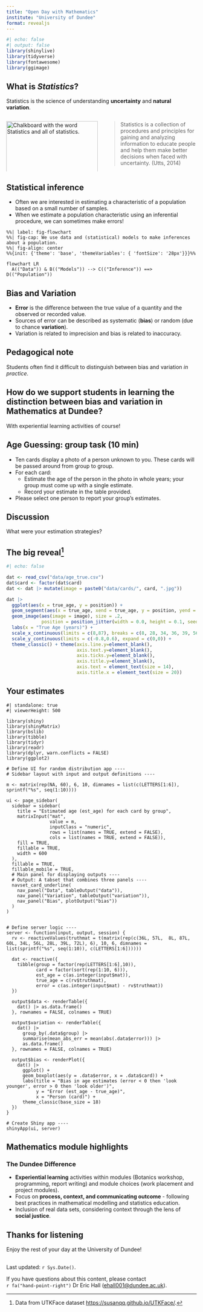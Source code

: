 ```yaml
---
title: "Open Day with Mathematics"
institute: "University of Dundee"
format: revealjs
---
```


```r
#| echo: false
#| output: false
library(shinylive)
library(tidyverse)
library(fontawesome)
library(ggimage)
```

## What is _Statistics_? {.mySegue .center}

Statistics is the science of understanding **uncertainty** and **natural variation**.

::: columns
::: {.column width="50%"}
![](images/statistics-review.jpg){width="100%" alt="Chalkboard with the word Statistics and all of statistics."}
:::

::: {.column width="50%"}
> Statistics is a collection of procedures and principles for gaining and analyzing information to educate people and help them make better decisions when faced with uncertainty. (Utts, 2014)
:::
:::

## Statistical inference

- Often we are interested in estimating a characteristic of a population based on a small number of samples. 
- When we estimate a population characteristic using an inferential procedure, we can sometimes make errors!

::: {layout="[[100]]"}
```mermaid
%%| label: fig-flowchart
%%| fig-cap: We use data and (statistical) models to make inferences about a population. 
%%| fig-align: center
%%{init: {'theme': 'base', 'themeVariables': { 'fontSize': '28px'}}}%%

flowchart LR
  A(("Data")) & B(("Models")) --> C(("Inference")) ==> D(("Population"))
```
:::

## Bias and Variation

- **Error** is the difference between the true value of a quantity and the observed or recorded value.
- Sources of error can be described as systematic (**bias**) or random (due to chance **variation**).
- Variation is related to imprecision and bias is related to inaccuracy.

:::{.callout-caution}
## Pedagogical note

Students often find it difficult to distinguish between bias and variation *in practice*. 
:::

## How do we support students in learning the distinction between bias and variation in Mathematics at Dundee? {.center}

With experiential learning activities of course!

## Age Guessing: group task (10 min)

-   Ten cards display a photo of a person unknown to you. These cards will be passed around from group to group.
-   For each card:
    -   Estimate the age of the person in the photo in whole years; your group must come up with a single estimate.
    -   Record your estimate in the table provided.
-   Please select one person to report your group’s estimates.

##  Discussion {.center}
What were your estimation strategies?

## The big reveal[^*]

```r
#| echo: false

dat <- read_csv("data/age_true.csv")
dat$card <- factor(dat$card)
dat <- dat |> mutate(image = paste0("data/cards/", card, ".jpg"))

dat |> 
  ggplot(aes(x = true_age, y = position)) + 
  geom_segment(aes(x = true_age, xend = true_age, y = position, yend = rep(-0.8, 10))) +
  geom_image(aes(image = image), size = .2, 
             position = position_jitter(width = 0.0, height = 0.1, seed = 1)) + 
  labs(x = "True Age (years)") +
  scale_x_continuous(limits = c(8,87), breaks = c(8, 28, 34, 36, 39, 56, 60, 72, 87)) +
  scale_y_continuous(limits = c(-0.8,0.6), expand = c(0,0)) +
  theme_classic() + theme(axis.line.y=element_blank(),
                          axis.text.y=element_blank(),
                          axis.ticks.y=element_blank(),
                          axis.title.y=element_blank(),
                          axis.text = element_text(size = 14),
                          axis.title.x = element_text(size = 20))
```

[^*]: Data from UTKFace dataset <https://susanqq.github.io/UTKFace/>.

## Your estimates

```shinylive-r
#| standalone: true
#| viewerHeight: 500

library(shiny)
library(shinyMatrix)
library(bslib)
library(tibble)
library(tidyr)
library(readr)
library(dplyr, warn.conflicts = FALSE)
library(ggplot2)

# Define UI for random distribution app ----
# Sidebar layout with input and output definitions ----

m <- matrix(rep(NA, 60), 6, 10, dimnames = list(c(LETTERS[1:6]), sprintf("%s", seq(1:10))))

ui <- page_sidebar(
  sidebar = sidebar(
    title = "Estimated age (est_age) for each card by group",
    matrixInput("mat",
                value = m,
                inputClass = "numeric",
                rows = list(names = TRUE, extend = FALSE), 
                cols = list(names = TRUE, extend = FALSE)),
    fill = TRUE,
    fillable = TRUE,
    width = 600
  ),
  fillable = TRUE,
  fillable_mobile = TRUE,
  # Main panel for displaying outputs ----
  # Output: A tabset that combines three panels ----
  navset_card_underline(
    nav_panel("Data", tableOutput("data")),
    nav_panel("Variation", tableOutput("variation")),
    nav_panel("Bias", plotOutput("bias"))
  )
)


# Define server logic ----
server <- function(input, output, session) {
  rv <- reactiveValues(truthmat = t(matrix(rep(c(36L, 57L,  8L, 87L, 60L, 34L, 56L, 28L, 39L, 72L), 6), 10, 6, dimnames = list(sprintf("%s", seq(1:10)), c(LETTERS[1:6])))))
  
  dat <- reactive({
    tibble(group = factor(rep(LETTERS[1:6],10)), 
           card = factor(sort(rep(1:10, 6))),
           est_age = c(as.integer(input$mat)),
           true_age = c(rv$truthmat),
           error = c(as.integer(input$mat) - rv$truthmat))
  })
  
  output$data <- renderTable({
    dat() |> as.data.frame()
  }, rownames = FALSE, colnames = TRUE)
  
  output$variation <- renderTable({
    dat() |> 
      group_by(.data$group) |>
      summarise(mean_abs_err = mean(abs(.data$error))) |>
      as.data.frame()
  }, rownames = FALSE, colnames = TRUE)
  
  output$bias <- renderPlot({
    dat() |>
      ggplot() + 
      geom_boxplot(aes(y = .data$error, x = .data$card)) + 
      labs(title = "Bias in age estimates (error < 0 then 'look younger', error > 0 then 'look older')",
           y = "Error (est_age - true_age)",
           x = "Person (card)") +
      theme_classic(base_size = 18)
  })
}

# Create Shiny app ----
shinyApp(ui, server)
```

## Mathematics module highlights
### The Dundee Difference 

-  **Experiential learning** activities within modules (Botanics workshop, programming, report writing) and module choices (work placement and project modules).
- Focus on **process, context, and communicating outcome** - following best practices in mathematical modelling and statistics education.
- Inclusion of real data sets, considering context through the lens of **social justice**. 

## Thanks for listening {.mySegue .center}

Enjoy the rest of your day at the University of Dundee!

## {.center}
::: aside 
Last updated: `r Sys.Date()`.

If you have questions about this content, please contact </br> `r fa("hand-point-right")` Dr Eric Hall (<ehall001@dundee.ac.uk>).
:::